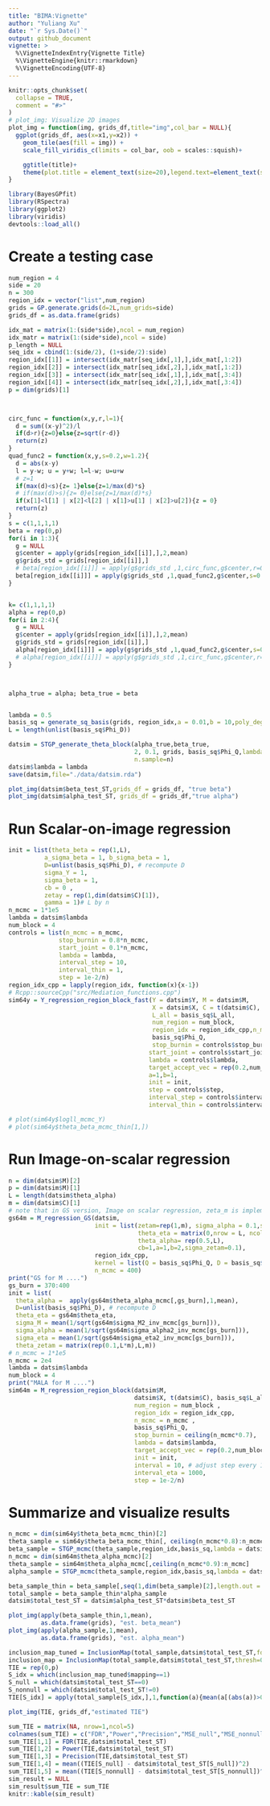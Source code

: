 ```yaml
---
title: "BIMA:Vignette"
author: "Yuliang Xu"
date: "`r Sys.Date()`"
output: github_document
vignette: >
  %\VignetteIndexEntry{Vignette Title}
  %\VignetteEngine{knitr::rmarkdown}
  %\VignetteEncoding{UTF-8}
---
```


```r
knitr::opts_chunk$set(
  collapse = TRUE,
  comment = "#>"
)
# plot_img: Visualize 2D images
plot_img = function(img, grids_df,title="img",col_bar = NULL){
  ggplot(grids_df, aes(x=x1,y=x2)) +
    geom_tile(aes(fill = img)) +
    scale_fill_viridis_c(limits = col_bar, oob = scales::squish)+

    ggtitle(title)+
    theme(plot.title = element_text(size=20),legend.text=element_text(size=10))
}

library(BayesGPfit)
library(RSpectra)
library(ggplot2)
library(viridis)
devtools::load_all()
```

# Create a testing case

```r
num_region = 4
side = 20
n = 300
region_idx = vector("list",num_region)
grids = GP.generate.grids(d=2L,num_grids=side)
grids_df = as.data.frame(grids)

idx_mat = matrix(1:(side*side),ncol = num_region)
idx_matr = matrix(1:(side*side),ncol = side)
p_length = NULL
seq_idx = cbind(1:(side/2), (1+side/2):side)
region_idx[[1]] = intersect(idx_matr[seq_idx[,1],],idx_mat[,1:2])
region_idx[[2]] = intersect(idx_matr[seq_idx[,2],],idx_mat[,1:2])
region_idx[[3]] = intersect(idx_matr[seq_idx[,1],],idx_mat[,3:4])
region_idx[[4]] = intersect(idx_matr[seq_idx[,2],],idx_mat[,3:4])
p = dim(grids)[1]



circ_func = function(x,y,r,l=1){
  d = sum((x-y)^2)/l
  if(d>r){z=0}else{z=sqrt(r-d)}
  return(z)
}
quad_func2 = function(x,y,s=0.2,w=1.2){
  d = abs(x-y)
  l = y-w; u = y+w; l=l-w; u=u+w
  # z=1
  if(max(d)<s){z= 1}else{z=1/max(d)*s}
  # if(max(d)>s){z= 0}else{z=1/max(d)*s}
  if(x[1]<l[1] | x[2]<l[2] | x[1]>u[1] | x[2]>u[2]){z = 0}
  return(z)
}
s = c(1,1,1,1)
beta = rep(0,p)
for(i in 1:3){
  g = NULL
  g$center = apply(grids[region_idx[[i]],],2,mean)
  g$grids_std = grids[region_idx[[i]],]
  # beta[region_idx[[i]]] = apply(g$grids_std ,1,circ_func,g$center,r=0.8,l=0.1)/s[i]
  beta[region_idx[[i]]] = apply(g$grids_std ,1,quad_func2,g$center,s=0.2,w=0.1)/s[i]
}


k= c(1,1,1,1)
alpha = rep(0,p)
for(i in 2:4){
  g = NULL
  g$center = apply(grids[region_idx[[i]],],2,mean)
  g$grids_std = grids[region_idx[[i]],]
  alpha[region_idx[[i]]] = apply(g$grids_std ,1,quad_func2,g$center,s=0.2,w=0.1)/k[i]
  # alpha[region_idx[[i]]] = apply(g$grids_std ,1,circ_func,g$center,r=0.8,l=0.1)/k[i]
}



alpha_true = alpha; beta_true = beta


lambda = 0.5
basis_sq = generate_sq_basis(grids, region_idx,a = 0.01,b = 10,poly_degree = 10)
L = length(unlist(basis_sq$Phi_D))

datsim = STGP_generate_theta_block(alpha_true,beta_true, 
                                   2, 0.1, grids, basis_sq$Phi_Q,lambda=lambda,region_idx,basis_sq$L_all,
                                   n.sample=n)
datsim$lambda = lambda
save(datsim,file="./data/datsim.rda")

plot_img(datsim$beta_test_ST,grids_df = grids_df, "true beta")
plot_img(datsim$alpha_test_ST, grids_df = grids_df,"true alpha")
```

# Run Scalar-on-image regression

```r
init = list(theta_beta = rep(1,L),
          a_sigma_beta = 1, b_sigma_beta = 1,
          D=unlist(basis_sq$Phi_D), # recompute D
          sigma_Y = 1,
          sigma_beta = 1,
          cb = 0 ,
          zetay = rep(1,dim(datsim$C)[1]),
          gamma = 1)# L by n
n_mcmc = 1*1e5
lambda = datsim$lambda
num_block = 4
controls = list(n_mcmc = n_mcmc, 
              stop_burnin = 0.8*n_mcmc,
              start_joint = 0.1*n_mcmc, 
              lambda = lambda,
              interval_step = 10,
              interval_thin = 1,
              step = 1e-2/n)
region_idx_cpp = lapply(region_idx, function(x){x-1})
# Rcpp::sourceCpp("src/Mediation_functions.cpp")
sim64y = Y_regression_region_block_fast(Y = datsim$Y, M = datsim$M,
                                        X = datsim$X, C = t(datsim$C), 
                                        L_all = basis_sq$L_all,
                                        num_region = num_block,
                                        region_idx = region_idx_cpp,n_mcmc = n_mcmc,
                                        basis_sq$Phi_Q, 
                                        stop_burnin = controls$stop_burnin,
                                       start_joint = controls$start_joint, 
                                       lambda = controls$lambda, 
                                       target_accept_vec = rep(0.2,num_block),
                                       a=1,b=1,
                                       init = init,
                                       step = controls$step,
                                       interval_step = controls$interval_step, 
                                       interval_thin = controls$interval_thin)

# plot(sim64y$logll_mcmc_Y)
# plot(sim64y$theta_beta_mcmc_thin[1,])
```

# Run Image-on-scalar regression

```r
n = dim(datsim$M)[2]
p = dim(datsim$M)[1]
L = length(datsim$theta_alpha)
m = dim(datsim$C)[1]
# note that in GS version, Image on scalar regression, zeta_m is implemented as a scalar instead of spatially-varying vector
gs64m = M_regression_GS(datsim,
                        init = list(zetam=rep(1,m), sigma_alpha = 0.1,sigma_M=0.1,
                                    theta_eta = matrix(0,nrow = L, ncol=n),sigma_eta= 1,
                                    theta_alpha= rep(0.5,L),
                                    cb=1,a=1,b=2,sigma_zetam=0.1),
                        region_idx_cpp,
                        kernel = list(Q = basis_sq$Phi_Q, D = basis_sq$Phi_D),
                        n_mcmc = 400)
print("GS for M ....")
gs_burn = 370:400
init = list(
  theta_alpha =  apply(gs64m$theta_alpha_mcmc[,gs_burn],1,mean),
  D=unlist(basis_sq$Phi_D), # recompute D
  theta_eta = gs64m$theta_eta,
  sigma_M = mean(1/sqrt(gs64m$sigma_M2_inv_mcmc[gs_burn])),
  sigma_alpha = mean(1/sqrt(gs64m$sigma_alpha2_inv_mcmc[gs_burn])),
  sigma_eta = mean(1/sqrt(gs64m$sigma_eta2_inv_mcmc[gs_burn])),
  theta_zetam = matrix(rep(0.1,L*m),L,m))
# n_mcmc = 1*1e5
n_mcmc = 2e4
lambda = datsim$lambda
num_block = 4
print("MALA for M ....")
sim64m = M_regression_region_block(datsim$M,
                                   datsim$X, t(datsim$C), basis_sq$L_all,
                                   num_region = num_block ,
                                   region_idx = region_idx_cpp,
                                   n_mcmc = n_mcmc , 
                                   basis_sq$Phi_Q, 
                                   stop_burnin = ceiling(n_mcmc*0.7),
                                   lambda = datsim$lambda, 
                                   target_accept_vec = rep(0.2,num_block),
                                   init = init,
                                   interval = 10, # adjust step every 10 iter
                                   interval_eta = 1000,
                                   step = 1e-2/n)
```

# Summarize and visualize results

```r
n_mcmc = dim(sim64y$theta_beta_mcmc_thin)[2]
theta_sample = sim64y$theta_beta_mcmc_thin[, ceiling(n_mcmc*0.8):n_mcmc]
beta_sample = STGP_mcmc(theta_sample,region_idx,basis_sq,lambda = datsim$lambda)
n_mcmc = dim(sim64m$theta_alpha_mcmc)[2]
theta_sample = sim64m$theta_alpha_mcmc[,ceiling(n_mcmc*0.9):n_mcmc]
alpha_sample = STGP_mcmc(theta_sample,region_idx,basis_sq,lambda = datsim$lambda)

beta_sample_thin = beta_sample[,seq(1,dim(beta_sample)[2],length.out = dim(alpha_sample)[2])]
total_sample = beta_sample_thin*alpha_sample
datsim$total_test_ST = datsim$alpha_test_ST*datsim$beta_test_ST

plot_img(apply(beta_sample_thin,1,mean),
         as.data.frame(grids), "est. beta_mean")
plot_img(apply(alpha_sample,1,mean),
         as.data.frame(grids), "est. alpha_mean")

inclusion_map_tuned = InclusionMap(total_sample,datsim$total_test_ST,fdr_target=0.1)
inclusion_map = InclusionMap(total_sample,datsim$total_test_ST,thresh=0.5)
TIE = rep(0,p)
S_idx = which(inclusion_map_tuned$mapping==1)
S_null = which(datsim$total_test_ST==0)
S_nonnull = which(datsim$total_test_ST!=0)
TIE[S_idx] = apply(total_sample[S_idx,],1,function(a){mean(a[(abs(a))>0])})

plot_img(TIE, grids_df,"estimated TIE")

sum_TIE = matrix(NA, nrow=1,ncol=5)
colnames(sum_TIE) = c("FDR","Power","Precision","MSE_null","MSE_nonnull")
sum_TIE[1,1] = FDR(TIE,datsim$total_test_ST)
sum_TIE[1,2] = Power(TIE,datsim$total_test_ST)
sum_TIE[1,3] = Precision(TIE,datsim$total_test_ST)
sum_TIE[1,4] = mean((TIE[S_null] - datsim$total_test_ST[S_null])^2)
sum_TIE[1,5] = mean((TIE[S_nonnull] - datsim$total_test_ST[S_nonnull])^2)
sim_result = NULL
sim_result$sum_TIE = sum_TIE
knitr::kable(sim_result)
```
